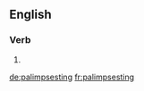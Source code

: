 ==English==

===Verb===
{{head|en}}

# {{present participle of|palimpsest|lang=en}}

[[de:palimpsesting]]
[[fr:palimpsesting]]